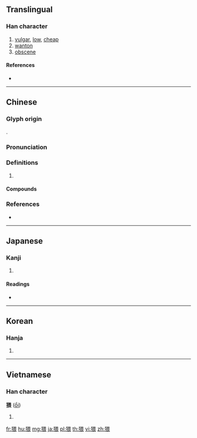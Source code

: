 {{character info/new}}
==Translingual==

===Han character===
{{Han char|rn=94|rad=犬|as=09|sn=12|four=46232|canj=KHWMV}}

# [[vulgar]], [[low]], [[cheap]]
# [[wanton]]
# [[obscene]]

====References====
* {{Han ref|kx=0714.120|dkj=20519|dj=1126.100|hdz=21357.030|uh=7325|ud=29477|bh=B554|bd=46420}}

----

==Chinese==
{{zh-forms}}

===Glyph origin===
{{Han etym}}
{{Han compound|犭|畏|c1=s|c2=p|ls=psc}}.

===Pronunciation===
{{zh-pron
|m=wěi
|c=wai2,wui2,wui1
|mc=y
|oc=y
|cat=
}}

===Definitions===
{{zh-hanzi}}

# {{rfdef|zh}}

====Compounds====
{{zh-der|淫猥|煩猥|猥獕|猥瑣|猥當大任|猥褻|猥賤|貪猥無厭|鄙猥}}

===References===
* {{R:yue:Hanzi}}

----

==Japanese==

===Kanji===
{{ja-kanji|grade=|rs=犬09}}

# {{defn|lang=ja|sort=犬09}}

====Readings====
* {{ja-readings|on=[[わい]] (wai)|kun=[[みだり]] (midari), [[みだりに]] (midarini)|nanori=}}

----

==Korean==

===Hanja===
{{ko-hanja|hangeul=외|eumhun=|rv=oe|mr=oe|y=oy}}

# {{defn|lang=ko|sort=犬09}}

----

==Vietnamese==

===Han character===
'''猥''' ([[ổi]])

# {{defn|lang=vi}}

[[fr:猥]]
[[hu:猥]]
[[mg:猥]]
[[ja:猥]]
[[pl:猥]]
[[th:猥]]
[[vi:猥]]
[[zh:猥]]